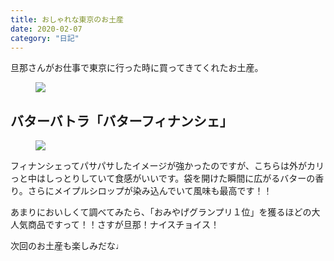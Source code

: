 ```yaml
---
title: おしゃれな東京のお土産
date: 2020-02-07
category: "日記"
---
```


旦那さんがお仕事で東京に行った時に買ってきてくれたお土産。

<figure><img src="IMG_0242.jpg" /><figcaption></figcaption></figure>

## バターバトラ「バターフィナンシェ」

<figure><img src="IMG_0257.JPG" /><figcaption></figcaption></figure>

フィナンシェってパサパサしたイメージが強かったのですが、こちらは外がカリっと中はしっとりしていて食感がいいです。袋を開けた瞬間に広がるバターの香り。さらにメイプルシロップが染み込んでいて風味も最高です！！

あまりにおいしくて調べてみたら、「おみやげグランプリ１位」を獲るほどの大人気商品ですって！！さすが旦那！ナイスチョイス！

次回のお土産も楽しみだな♩




